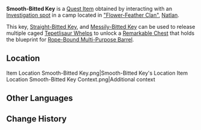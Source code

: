{{Item Infobox
|id           = 121123
|image        = Item Smooth-Bitted Key.png
|type         = Quest Items
|quality      = 0
|description  = A key with a smoothly curved bit, almost like an arc. Somewhere out there, perhaps there's a door it could easily open...
|source1      = [[Investigation|Investigation spot]] in [["Flower-Feather Clan"]], [[Natlan]]
}}
'''Smooth-Bitted Key''' is a [[Quest Item]] obtained by interacting with an [[Investigation|Investigation spot]] in a camp located in [["Flower-Feather Clan"]], [[Natlan]].

This key, [[Straight-Bitted Key]], and [[Messily-Bitted Key]] can be used to release multiple caged [[Tepetlisaur Whelp]]s to unlock a [[Remarkable Chest]] that holds the blueprint for [[Rope-Bound Multi-Purpose Barrel]].

==Location==
<gallery>
Item Location Smooth-Bitted Key.png|Smooth-Bitted Key's Location
Item Location Smooth-Bitted Key Context.png|Additional context
</gallery>

==Other Languages==
{{Other Languages
|default_hidden = 1
|en       = Smooth-Bitted Key
|zhs      = 齿纹圆滑的钥匙
|zhs_rm   = 
|zht      = 齒紋圓滑的鑰匙
|zht_rm   = 
|ja       = 刻みが滑らかな鍵
|ja_rm    = Kizami ga Nameraka-na Kagi
|ko       = 둥근 톱니무늬 열쇠
|es       = Llave de dientes arqueados
|fr       = Clé à panneton lisse
|ru       = Ключ с гладким срезом
|th       = กุญแจที่มีรอยหยักโค้งมน
|th_rm    = 
|vi       = Chìa Khóa Khớp Cong
|de       = Runder Zahnradschlüssel
|id       = Kunci yang Bergigi Halus
|pt       = Chave com Entalhes Redondos
|tr       = Yumuşak Tırtıklı Anahtar
|it       = Chiave con intaglio liscio
}}

==Change History==
{{Change History|5.2}}
